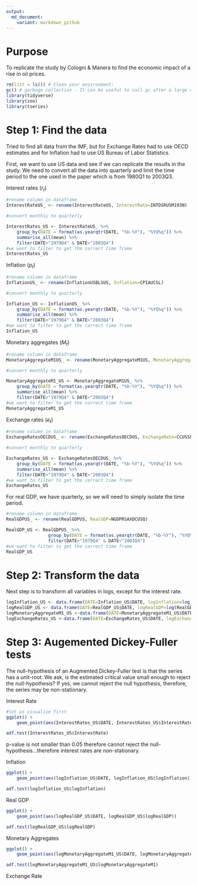 ```yaml
---
output:
  md_document:
    variant: markdown_github
---
```


# Purpose
To replicate the study by Cologni & Manera to find the economic impact of a rise in oil prices.

```r
rm(list = ls()) # Clean your environment:
gc() # garbage collection - It can be useful to call gc after a large object has been removed, as this may prompt R to return memory to the operating system.
library(tidyverse)
library(zoo)
library(tseries)
```
# Step 1: Find the data

Tried to find all data from the IMF, but for Exchange Rates had to use OECD estimates and for Inflation had to use US Bureau of Labor Statistics.

First, we want to use US data and see if we can replicate the results in the study. We need to convert all the data into quarterly and limit the time period to the one used in the paper which is from 1980Q1 to 2003Q3. 

Interest rates ($r_t$)
```r
#rename column in dataframe
InterestRateUS_ <- rename(InterestRateUS, InterestRate=INTDSRUSM193N)

#convert monthly to quarterly

InterestRates_US <- InterestRateUS_ %>% 
    group_by(DATE = format(as.yearqtr(DATE, "%b-%Y"), "%YQ%q")) %>%
    summarise_all(mean) %>% 
    filter(DATE>"1979Q4" & DATE<"2003Q4")
#we want to filter to get the correct time frame
InterestRates_US
```
Inflation ($p_t$)
```r
#rename column in dataframe
InflationUS_ <- rename(InflationUSBLSUS, Inflation=CPIAUCSL)

#convert monthly to quarterly

Inflation_US <- InflationUS_ %>% 
    group_by(DATE = format(as.yearqtr(DATE, "%b-%Y"), "%YQ%q")) %>%
    summarise_all(mean) %>% 
    filter(DATE>"1979Q4" & DATE<"2003Q4")
#we want to filter to get the correct time frame
Inflation_US
```


Monetary aggregates ($M_t$)
```r
#rename column in dataframe
MonetaryAggregateM1US_ <- rename(MonetaryAggregateM1US, MonetaryAggregate=MYAGM1USM052S)

#convert monthly to quarterly

MonetaryAggregateM1_US <- MonetaryAggregateM1US_ %>% 
    group_by(DATE = format(as.yearqtr(DATE, "%b-%Y"), "%YQ%q")) %>%
    summarise_all(mean) %>% 
    filter(DATE>"1979Q4" & DATE<"2003Q4")
#we want to filter to get the correct time frame
MonetaryAggregateM1_US
```



Exchange rates ($e_t$)
```r
#rename column in dataframe
ExchangeRatesOECDUS_ <- rename(ExchangeRatesOECDUS, ExchangeRate=CCUSSP01IFM650N)

#convert monthly to quarterly

ExchangeRates_US <- ExchangeRatesOECDUS_ %>% 
    group_by(DATE = format(as.yearqtr(DATE, "%b-%Y"), "%YQ%q")) %>%
    summarise_all(mean) %>% 
    filter(DATE>"1979Q4" & DATE<"2003Q4")
#we want to filter to get the correct time frame
ExchangeRates_US
```
For real GDP, we have quarterly, so we will need to simply isolate the time period.
```r
#rename column in dataframe
RealGDPUS_ <- rename(RealGDPUS, RealGDP=NGDPRSAXDCUSQ)

RealGDP_US <- RealGDPUS_ %>% 
                group_by(DATE = format(as.yearqtr(DATE, "%b-%Y"), "%YQ%q")) %>%
                filter(DATE>"1979Q4" & DATE<"2003Q4")
#we want to filter to get the correct time frame
RealGDP_US
```

# Step 2: Transform the data 

Next step is to transform all variables in logs, except for the interest rate.

```r
logInflation_US <- data.frame(DATE=Inflation_US$DATE, logInflation=log(Inflation_US$Inflation))
logRealGDP_US <- data.frame(DATE=RealGDP_US$DATE, logRealGDP=log(RealGDP_US$RealGDP))
logMonetaryAggregateM1_US <-data.frame(DATE=MonetaryAggregateM1_US$DATE, logMonetaryAggregateM1=log(MonetaryAggregateM1_US$MonetaryAggregate))
logExchangeRates_US <-data.frame(DATE=ExchangeRates_US$DATE, logExchangeRates=log(ExchangeRates_US$ExchangeRate))
```


# Step 3: Augemented Dickey-Fuller tests

The null-hypothesis of an Augmented Dickey-Fuller test is that the series has a unit-root. We ask, is the estimated critical value small enough to reject the null-hypothesis? If yes, we cannot reject the null hypothesis, therefore, the series may be non-stationary.

Interest Rate
```r
#let us visualise first
ggplot() +
    geom_point(aes(InterestRates_US$DATE, InterestRates_US$InterestRate))

adf.test(InterestRates_US$InterestRate)
```
p-value is not smaller than 0.05 therefore cannot reject the null-hypothesis...therefore interest rates are non-stationary.

Inflation
```r
ggplot() +
    geom_point(aes(logInflation_US$DATE, logInflation_US$logInflation))

adf.test(logInflation_US$logInflation)
```

Real GDP
```r
ggplot() +
    geom_point(aes(logRealGDP_US$DATE, logRealGDP_US$logRealGDP))

adf.test(logRealGDP_US$logRealGDP)
```
Monetary Aggregates
```r
ggplot() +
    geom_point(aes(logMonetaryAggregateM1_US$DATE, logMonetaryAggregateM1_US$logMonetaryAggregateM1))

adf.test(logMonetaryAggregateM1_US$logMonetaryAggregateM1)
```
Exchange Rate
```r

```

